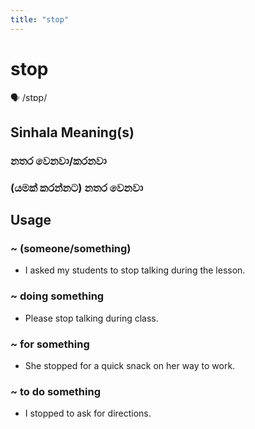 ```yaml
---
title: "stop"
---
```


# stop

🗣️ /stɒp/

## Sinhala Meaning(s)

### නතර වෙනවා/කරනවා
### (යමක් කරන්නට) නතර වෙනවා

## Usage

### ~ (someone/something)

- I asked my students to stop talking during the lesson.


### ~ doing something

- Please stop talking during class.


### ~ for something

- She stopped for a quick snack on her way to work.


### ~ to do something

- I stopped to ask for directions.

